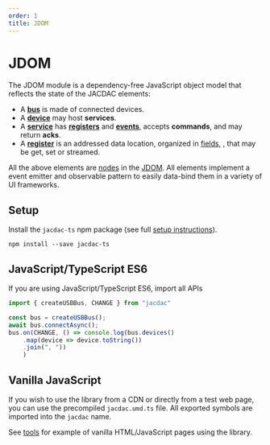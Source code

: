 ```yaml
---
order: 1
title: JDOM
---
```


# JDOM

The JDOM module is a dependency-free JavaScript object model 
that reflects the state of the JACDAC elements:

- A **[bus](/clients/web/jdom/bus)** is made of connected devices.
- A **[device](/clients/web/jdom/device)** may host **services**.
- A **[service](/clients/web/jdom/service)** has **[registers](/clients/web/jdom/register)** and **[events](/clients/web/jdom/event)**, accepts **commands**,
and may return **acks**. 
- A **[register](/clients/web/jdom/register)** is an addressed data location, organized in [fields](/clients/web/jdom/field),
, that may be get, set or streamed. 

All the above elements are [nodes](/clients/web/jdom/node) in the [JDOM](/clients/web/jdom). All elements implement a event emitter and observable pattern to
easily data-bind them in a variety of UI frameworks.

## Setup

Install the ``jacdac-ts`` npm package (see full [setup instructions](/clients/web/setup)).

```
npm install --save jacdac-ts
```

## JavaScript/TypeScript ES6

If you are using JavaScript/TypeScript ES6, import all APIs 

```javascript
import { createUSBBus, CHANGE } from "jacdac"

const bus = createUSBBus();
await bus.connectAsync();
bus.on(CHANGE, () => console.log(bus.devices()
    .map(device => device.toString())
    .join(", "))
    )
```

## Vanilla JavaScript

If you wish to use the library from a CDN or directly from a test web page, you can use the precompiled
``jacdac.umd.ts`` file. All exported symbols are imported into the ``jacdac`` name.

See [tools](/tools) for example of vanilla HTML/JavaScript pages using the library.
